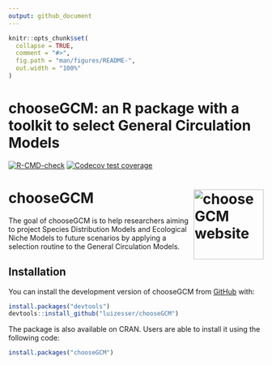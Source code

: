 ```yaml
---
output: github_document
---
```


<!-- README.md is generated from README.Rmd. Please edit that file -->

```r
knitr::opts_chunk$set(
  collapse = TRUE,
  comment = "#>",
  fig.path = "man/figures/README-",
  out.width = "100%"
)
```

# chooseGCM: an R package with a toolkit to select General Circulation Models

<!-- badges: start -->

[![R-CMD-check](https://github.com/luizesser/chooseGCM/actions/workflows/R-CMD-check.yaml/badge.svg)](https://github.com/luizesser/chooseGCM/actions/workflows/R-CMD-check.yaml)
[![Codecov test coverage](https://codecov.io/gh/luizesser/chooseGCM/graph/badge.svg)](https://app.codecov.io/gh/luizesser/chooseGCM)
<!-- badges: end -->


# chooseGCM <a href="https://luizesser.github.io/chooseGCM/"><img src="man/figures/logo.png" align="right" height="138" alt="chooseGCM website" /></a>


The goal of chooseGCM is to help researchers aiming to project Species Distribution Models and Ecological Niche Models to future scenarios by applying a selection routine to the General Circulation Models.

## Installation

You can install the development version of chooseGCM from [GitHub](https://github.com/luizesser/chooseGCM) with:

```r
install.packages("devtools")
devtools::install_github("luizesser/chooseGCM")
```

The package is also available on CRAN. Users are able to install it using the following code:

```r
install.packages("chooseGCM")
```
